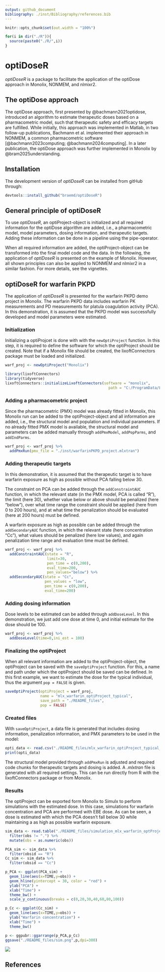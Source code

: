 ---
output: github_document
bibliography: ./inst/Bibliography/references.bib
---

```{r setup, include=FALSE}
knitr::opts_chunk$set(out.width = "100%")

for(i in dir("./R")){
  source(paste0("./R/",i))
}
```

# optiDoseR

*optiDoseR* is a package to facilitate the application of the optiDose approach in Monolix, NONMEM, and nlmixr2. 

## The optiDose approach
The optiDose approach, first presented by @bachmann2021optidose, introduced an algorithm to estimate therapeutic doses based on a pharmacometric model, such that therapeutic safety and efficacy targets are fulfilled. While initially, this approach was implemented in Matlab, in two follow-up publications, Bachmann et al. implemented their approach in NONMEM, a common pharmacometric software [@bachmann2023computing; @bachmann2024computing]. In a later publication, the optiDose approach was further implemented in Monolix by @bram2025understanding.

## Installation

The development version of *optiDoseR* can be installed from gitHub through:

```{r, eval=F}
devtools::install_github("braemd/optiDoseR")
```

## General principle of optiDoseR

To use *optiDoseR*, an optiProject-object is initialized and all required information for the optiDose algorithm are added, i.e., a pharmacometric model, model parameters, dosing information, and therapeutic targets. Adding these information can be done in a pipeline using the pipe-operator.

When all required information are added, the optiProject-object can be transformed into the final model code and the data. In the following, the application of *optiDoseR* is presented on the example of Monolix. However, all shown principles can also be applied to NONMEM and nlmixr2 in a similar fashion. For more details, see the vignettes.

## optiDoseR for warfarin PKPD

The application of *optiDoseR* is presented for the warfarin PKPD demo project in Monolix. The warfarin PKPD data includes warfarin PK measurements and PD measurements for platula coagulation activity (PCA). In this demonstration, it is assumed that the PKPD model was successfully developed and model parameters were estimated.

### Initialization

Initializing a optiProjcet is done with with the `newOptiProject` function. In this step, it is required to define the software for which the optiProject should be created. Note that if a Monolix file should be created, the lixoftConnectors package must be loaded and initialized.

```{r}
warf_proj <- newOptiProject("Monolix")
```

```{r, include = F}
library(lixoftConnectors)
library(tidyverse)
lixoftConnectors::initializeLixoftConnectors(software = "monolix",
                                               path = "C:/ProgramData/Lixoft/MonolixSuite2021R2")
```


### Adding a pharmacometric project

Since the pharmacometric (PMX) model was already fitted in Monolix, this Monolix run can be added to the optiProject-object and all information are added, i.e., the structural model and population and individual parameters. If no already fitted PMX model is available, the structural model and parameters can be added manually through `addPmxModel`, `addPopParms`, and `addIndParms`.

```{r}
warf_proj <- warf_proj %>%
  addPmxRun(pmx_file = "./inst/warfarinPKPD_project.mlxtran")
```


### Adding therapeutic targets

In this demonstration, it is assumed that the therapeutic target is to have warfarin exposure as high as possible without PCA falling below 30.

The constraint on PCA can be added through the `addConstraintAUC` function, in which the relevant state (in the PMX model, PCA is called "R"), the limit (here 30), whether value below or above should be penalized (here "below"), over what time range the constraint should be applied (here from 0 to 200 hours), and at what time the penalization should be evaluated (here at 200 hours) must be defined.

A warfarin exposure as high as possible can be added through the `addSecondaryAUC` function, in which the relevant state (here concentration "Cc"), what values should be penalized (here low values), and again penalization time range and evaluation time must be defined.

```{r}
warf_proj <- warf_proj %>%
  addConstraintAUC(state = "R",
                   limit=30,
                   pen_time = c(0,200),
                   eval_time=200,
                   pen_values="below") %>%
  addSecondaryAUC(state = "Cc",
                  pen_values = "low",
                  pen_time = c(0,200),
                  eval_time=200)
```

### Adding dosing information

Dose levels to be estimated can be added through `addDoseLevel`. In this demonstration, we just add one dose at time 0, and initial estimate for the dose should be 100.

```{r}
warf_proj <- warf_proj %>%
  addDoseLevel(time=0,ini_est = 100)
```

### Finalizing the optiProject

When all relevant information are added to the optiProject-object, the optiProject can be saved with the `saveOptiProject` function. For this, a name and path under which the optiProject should be saved can be defined. In this first example, we want to estimate the dose for the typical individual, thus the argument `pop = FALSE` is given.

```{r}
saveOptiProject(optiProject = warf_proj,
                name = "mlx_warfarin_optiProject_typical",
                save_path = "./README_files",
                pop = FALSE)
```

### Created files

With `saveOptiProject`, a data file is generated that includes dosing information, penalization information, and PMX parameters to be used in the model:

```{r}
opti_data <- read.csv("./README_files/mlx_warfarin_optiProject_typical_data.csv")
print(opti_data)
```

The structural model provided through `addPmxRun` is adjusted and required code chunks for therapeutic targets and dosing is added. A *.mlxtran* file is generated with all required settings. This can be run directly from R with the lixoftConnectors package or from Monolix.

### Results

The optiProject can be exported form Monolix to Simulx to perform simulations with the estimated dose. In this case, simulations for warfarin concentration and PCA are performed with EBE dose. As can be seen, a dose is estimated with which the PCA doesn't fall below 30 while maintaining a as high as possible warfarin exposure.

```{r,include=F}
sim_data <- read.table("./README_files/simulation_mlx_warfarin_optProject_typical/Simulation/simulatedData.txt", sep=",", header = T) %>%
  filter(obs != ".") %>%
  mutate(obs = as.numeric(obs))

PCA_sim <- sim_data %>%
  filter(obsid == "R")
Cc_sim <- sim_data %>%
  filter(obsid == "Cc")

p_PCA <- ggplot(PCA_sim) + 
  geom_line(aes(x=TIME,y=obs)) +
  geom_hline(yintercept = 30, color = "red") +
  ylab("PCA") +
  xlab("Time") +
  theme_bw() +
  scale_y_continuous(breaks = c(0,20,30,40,60,80,100))

p_Cc <- ggplot(Cc_sim) +
  geom_line(aes(x=TIME,y=obs)) +
  ylab("Warfarin concentration") +
  xlab("Time") +
  theme_bw()

p <- ggpubr::ggarrange(p_PCA,p_Cc)
ggsave("./README_files/sim.png",p,dpi=300)
```

![](./README_files/sim.png)

## References
